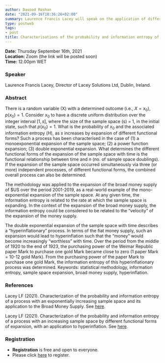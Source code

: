 ```yaml
---
author: Davood Roshan
date: "2021-09-16T18:36:26+02:00"
summary: Laurence Francis Lacey will speak on the application of different functional forms of the expansion of the sample space with time in expansion of the broad money supply of US$ over the period 2001 to 2019.
type: postweb
tags:
- post
title: Characterisations of the probability and information entropy of a process with an increasing sample space of different functional forms, with applications to (1) the Broad Money Supply and (2) Hyperinflation 
---
```

**Date:** Thursday September 16th, 2021 <br>
**Location:** Zoom (the link will be posted soon) <br>
**Time:** 12.00pm WET <br>


### Speaker
Laurence Francis Lacey, Director of Lacey Solutions Ltd, Dublin, Ireland. 


### Abstract

There is a random variable (X) with a determined outcome (i.e., $X = x_0$), $p(x_0) = 1$.
Consider $x_0$ to have a discrete uniform distribution over the integer interval $[1, s]$, where the
size of the sample space (s) = 1, in the initial state, such that $p(x_0) = 1$. What is the
probability of $x_0$ and the associated information entropy ($H$), as $s$ increases by expansion of
different functional forms? Such a process has been characterised in the case of (1) a monoexponential expansion of the sample space; (2) a power function expansion; (3) double
exponential expansion. What determines the different functional forms of the expansion of
the sample space with time is the functional relationship between time and $n$ (no. of sample
space doublings). If the expansion of the sample space occurred simultaneously via three (or
more) independent processes, of different functional forms, the combined overall process
can also be determined.

The methodology was applied to the expansion of the broad money supply of $US
over the period 2001-2019, as a real-world example of the mono-exponential expansion of
the sample space. At any given time, the information entropy is related to the rate at which
the sample space is expanding. In the context of the expansion of the broad money supply,
the information entropy could be considered to be related to the “velocity” of the
expansion of the money supply.

The double exponential expansion of the sample space with time describes a
“hyperinflationary” process. In terms of the fiat money supply, such an expansion would
lead to hyperinflation such that the “money” would become increasingly “worthless” with
time. Over the period from the middle of 1920 to the end of 1923, the purchasing power of
the Weimar Republic paper Mark to purchase one gold Mark became close to zero (1 paper 
Mark = 10-12 gold Mark). From the purchasing power of the paper Mark to purchase one
gold Mark, the information entropy of this hyperinflationary process was determined.
Keywords: statistical methodology, information entropy, sample space expansion,
broad money supply, hyperinflation.

### References
Lacey LF (2021). Characterization of the probability and information entropy of a process with an
exponentially increasing sample space and its application to the Broad Money Supply. See [here](https://arxiv.org/abs/2105.14193).

Lacey LF (2021). Characterization of the probability and information entropy of a process with an
increasing sample space by different functional forms of expansion, with an application to
hyperinflation. See [here](https://arxiv.org/abs/2107.05483).

### Registration
- **Registration** is free and open to everyone. 
- Please click [here](https://www.eventbrite.ie/e/y-isa-webinar-series-characterisation-of-information-entropy-of-a-process-tickets-169393419277) to register.


